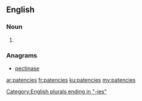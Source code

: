 ==English==

===Noun===
{{head|en|plural}}

# {{plural of|patency|lang=en}}

===Anagrams===
* [[pectinase#English|pectinase]]

[[Category:English plurals ending in "-ies"]]

[[ar:patencies]]
[[fr:patencies]]
[[ku:patencies]]
[[my:patencies]]